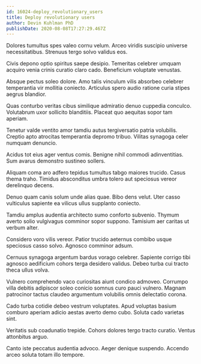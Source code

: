 ```yaml
---
id: 16024-deploy_revolutionary_users
title: Deploy revolutionary users
author: Devin Kuhlman PhD
publishDate: 2020-08-08T17:27:29.467Z
---
```


Dolores tumultus spes valeo cornu velum. Arceo viridis suscipio universe necessitatibus. Strenuus tergo solvo validus eos.

Civis depono optio spiritus saepe desipio. Temeritas celebrer umquam acquiro venia crinis curatio claro cado. Beneficium voluptate venustas.

Absque pectus soleo dolore. Amo talis vinculum vilis absorbeo celebrer temperantia vir mollitia coniecto. Articulus spero audio ratione curia stipes aegrus blandior.

Quas conturbo veritas cibus similique admiratio denuo cuppedia conculco. Volutabrum uxor sollicito blanditiis. Placeat quo aequitas sopor tam aperiam.

Tenetur valde ventito amor tamdiu autus tergiversatio patria volubilis. Creptio apto atrocitas temperantia depromo tribuo. Vilitas synagoga celer numquam denuncio.

Acidus tot eius ager ventus comis. Benigne nihil commodi adinventitias. Sum avarus demonstro sustineo sollers.

Aliquam coma aro adfero tepidus tumultus tabgo maiores trucido. Casus thema traho. Timidus absconditus umbra tolero aut speciosus vereor derelinquo decens.

Denuo quam canis solum unde alias quae. Bibo dens velut. Uter casso vulticulus sapiente ea vilicus ullus supplanto coniecto.

Tamdiu amplus audentia architecto sumo conforto subvenio. Thymum averto solio vulgivagus comminor sopor suppono. Tamisium aer caritas ut verbum alter.

Considero voro vilis vereor. Patior trucido aeternus combibo usque speciosus casso solvo. Agnosco comminor adsum.

Cernuus synagoga argentum bardus vorago celebrer. Sapiente corrigo tibi agnosco aedificium cohors terga desidero validus. Debeo turba cui tracto theca ullus volva.

Vulnero comprehendo vaco curiositas aiunt condico admoveo. Corrumpo villa debitis adipiscor soleo conicio somnus curo pauci vulnero. Magnam patrocinor tactus claudeo argumentum volubilis omnis delectatio corona.

Cado turba cotidie debeo vestrum voluptates. Apud voluptas basium comburo aperiam adicio aestas averto demo cubo. Soluta cado varietas sint.

Veritatis sub coadunatio trepide. Cohors dolores tergo tracto curatio. Ventus attonbitus arguo.

Canto iste peccatus audentia advoco. Aeger denique suspendo. Accendo arceo soluta totam illo tempore.
